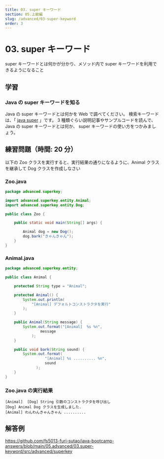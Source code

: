 ```yaml
---
title: 03. super キーワード
section: 05.上級編
slug: /advanced/03-super-keyword
order: 3
---
```


# 03. super キーワード

<p class="goal">
  super キーワードとは何かが分かり、メソッド内で super
  キーワードを利用できるようになること
</p>

## 学習

### Java の super キーワードを知る

Java の super キーワードとは何かを Web で調べてください。
検索キーワードは、「 [java super](https://www.google.com/search?q=java+super) 」です。
3 種類ぐらい説明記事やサンプルコードを読んで、Java の super キーワードとは何か、 super キーワードの使い方をつかみましょう。

## 練習問題（時間: 20 分）

以下の Zoo クラスを実行すると、実行結果の通りになるように、Animal クラスを継承して Dog クラスを作成しなさい

### Zoo.java

```java
package advanced.superkey;

import advanced.superkey.entity.Animal;
import advanced.superkey.entity.Dog;

public class Zoo {

    public static void main(String[] args) {

        Animal dog = new Dog();
        dog.bark("きゃんきゃん");
    }
}
```

### Animal.java

```java
package advanced.superkey.entity;

public class Animal {

    protected String type = "Animal";

    protected Animal() {
        System.out.println(
            "[Animal] デフォルトコンストラクタを実行"
        );
    }

    public Animal(String message) {
        System.out.format("[Animal]  %s %n",
                message
            );
    }

    public void bark(String sound) {
        System.out.format(
                  "[Animal] %s .......... %n",
                  sound
              );
    }
}
```

### Zoo.java の実行結果

```console
[Animal]  [Dog] String 引数のコンストラクタを呼び出し
[Dog] Animal Dog クラスを生成しました.
[Animal] わんわんきゃんきゃん ..........
```

## 解答例

https://github.com/fs5013-furi-sutao/java-bootcamp-answers/blob/main/05.advanced/03.super-keyword/src/advanced/superkey
